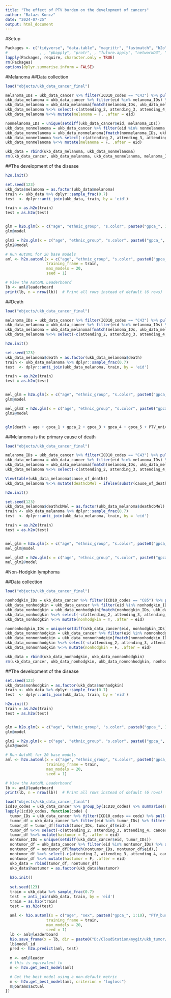 ```yaml
---
title: "The effect of PTV burden on the development of cancers"
author: "Balazs Koncz"
date: "2024-07-25"
output: html_document
---
```



#Setup

```r
Packages <- c("tidyverse", "data.table", "magrittr", "fastmatch", "h2o")
#              , , "pbapply", "protr", , "future.apply", "networkD3", "ggpubr", "RColorBrewer", "Rfast", , "Biostrings", "ComplexHeatmap", "ggrepel")
lapply(Packages, require, character.only = TRUE)
rm(Packages)
options(dplyr.summarise.inform = FALSE)
```

#Melanoma
##Data collection

```r
load("objects/ukb_data_cancer_final")

melanoma_IDs = ukb_data_cancer %>% filter(ICD10_codes == "C43") %>% pull(eid) %>% unique()
ukb_data_melanoma = ukb_data_cancer %>% filter(eid %in% melanoma_IDs) %>% filter(ICD10_codes == "C43") %>% arrange(diag_date)
ukb_data_melanoma = ukb_data_melanoma[fmatch(melanoma_IDs, ukb_data_melanoma$eid),]
ukb_data_melanoma %<>% select(-c(attending_2, attending_3, attending_4, cancer_type, number_of_MAF_1_percent, PTV_burden_of_MAF_1_percent, shet_burden_of_MAF_1_percent))
ukb_data_melanoma %<>% mutate(melanoma = T, .after = eid)

nonmelanoma_IDs = unique(setdiff(ukb_data_cancer$eid, melanoma_IDs))
ukb_data_nonmelanoma = ukb_data_cancer %>% filter(eid %in% nonmelanoma_IDs) %>% arrange(diag_date)
ukb_data_nonmelanoma = ukb_data_nonmelanoma[fmatch(nonmelanoma_IDs, ukb_data_nonmelanoma$eid),]
ukb_data_nonmelanoma %<>% select(-c(attending_2, attending_3, attending_4, cancer_type, number_of_MAF_1_percent, PTV_burden_of_MAF_1_percent, shet_burden_of_MAF_1_percent))
ukb_data_nonmelanoma %<>% mutate(melanoma = F, .after = eid)

ukb_data = rbind(ukb_data_melanoma, ukb_data_nonmelanoma)
rm(ukb_data_cancer, ukb_data_melanoma, ukb_data_nonmelanoma, melanoma_IDs, nonmelanoma_IDs)


```

##The development of the disease

```r
h2o.init()

set.seed(123)
ukb_data$melanoma = as.factor(ukb_data$melanoma)
train <- ukb_data %>% dplyr::sample_frac(0.7)
test  <- dplyr::anti_join(ukb_data, train, by = 'eid')

train = as.h2o(train)
test = as.h2o(test)


glm = h2o.glm(x = c("age", "ethnic_group", "s.color", paste0("gpca_", 1:10), "PTV_burden"), y = "melanoma", training_frame = train)
glm@model

glm2 = h2o.glm(x = c("age", "ethnic_group", "s.color", paste0("gpca_", 1:10), "PTV_universal_1"), y = "melanoma", training_frame = train)
glm2@model

# Run AutoML for 20 base models
aml <- h2o.automl(x = c("age", "ethnic_group", "s.color", paste0("gpca_", 1:10), "PTV_burden"), y = "melanoma",
                  training_frame = train,
                  max_models = 20,
                  seed = 1)

# View the AutoML Leaderboard
lb <- aml@leaderboard
print(lb, n = nrow(lb))  # Print all rows instead of default (6 rows)

```


##Death

```r
load("objects/ukb_data_cancer_final")

melanoma_IDs = ukb_data_cancer %>% filter(ICD10_codes == "C43") %>% pull(eid) %>% unique()
ukb_data_melanoma = ukb_data_cancer %>% filter(eid %in% melanoma_IDs) %>% filter(ICD10_codes == "C43") %>% arrange(diag_date)
ukb_data_melanoma = ukb_data_melanoma[fmatch(melanoma_IDs, ukb_data_melanoma$eid),]
ukb_data_melanoma %<>% select(-c(attending_2, attending_3, attending_4, cancer_type, number_of_MAF_1_percent, PTV_burden_of_MAF_1_percent, shet_burden_of_MAF_1_percent))

h2o.init()

set.seed(123)
ukb_data_melanoma$death = as.factor(ukb_data_melanoma$death)
train <- ukb_data_melanoma %>% dplyr::sample_frac(0.7)
test  <- dplyr::anti_join(ukb_data_melanoma, train, by = 'eid')

train = as.h2o(train)
test = as.h2o(test)


mel_glm = h2o.glm(x = c("age", "ethnic_group", "s.color", paste0("gpca_", 1:10), "PTV_burden"), y = "death", training_frame = train)
glm@model

mel_glm2 = h2o.glm(x = c("age", "ethnic_group", "s.color", paste0("gpca_", 1:10), "PTV_universal_1"), y = "death", training_frame = train)
glm2@model


glm(death ~ age + gpca_1 + gpca_2 + gpca_3 + gpca_4 + gpca_5 + PTV_universal_1, family = binomial(), data = ukb_data_melanoma)
```

##Melanoma is the primary cause of death

```r
load("objects/ukb_data_cancer_final")

melanoma_IDs = ukb_data_cancer %>% filter(ICD10_codes == "C43") %>% pull(eid) %>% unique()
ukb_data_melanoma = ukb_data_cancer %>% filter(eid %in% melanoma_IDs) %>% filter(ICD10_codes == "C43") %>% arrange(diag_date)
ukb_data_melanoma = ukb_data_melanoma[fmatch(melanoma_IDs, ukb_data_melanoma$eid),]
ukb_data_melanoma %<>% select(-c(attending_2, attending_3, attending_4, cancer_type, number_of_MAF_1_percent, PTV_burden_of_MAF_1_percent, shet_burden_of_MAF_1_percent))

View(table(ukb_data_melanoma$cause_of_death))
ukb_data_melanoma %<>% mutate(deathcbMel = ifelse(substr(cause_of_death,1,3) != "C43" | is.na(cause_of_death), "no", "yes"))

h2o.init()

set.seed(123)
ukb_data_melanoma$deathcbMel = as.factor(ukb_data_melanoma$deathcbMel)
train <- ukb_data_melanoma %>% dplyr::sample_frac(0.7)
test  <- dplyr::anti_join(ukb_data_melanoma, train, by = 'eid')

train = as.h2o(train)
test = as.h2o(test)


mel_glm = h2o.glm(x = c("age", "ethnic_group", "s.color", paste0("gpca_", 1:10), "PTV_burden"), y = "deathcbMel", training_frame = train)
mel_glm@model

mel_glm2 = h2o.glm(x = c("age", "ethnic_group", "s.color", paste0("gpca_", 1:10), "PTV_universal_1"), y = "deathcbMel", training_frame = train)
mel_glm2@model


```

#Non-Hodgkin lymphoma

##Data collection

```r
load("objects/ukb_data_cancer_final")

nonhodgkin_IDs = ukb_data_cancer %>% filter(ICD10_codes == "C85") %>% pull(eid) %>% unique()
ukb_data_nonhodgkin = ukb_data_cancer %>% filter(eid %in% nonhodgkin_IDs) %>% filter(ICD10_codes == "C85") %>% arrange(diag_date)
ukb_data_nonhodgkin = ukb_data_nonhodgkin[fmatch(nonhodgkin_IDs, ukb_data_nonhodgkin$eid),]
ukb_data_nonhodgkin %<>% select(-c(attending_2, attending_3, attending_4, cancer_type, number_of_MAF_1_percent, PTV_burden_of_MAF_1_percent, shet_burden_of_MAF_1_percent))
ukb_data_nonhodgkin %<>% mutate(nonhodgkin = T, .after = eid)

nonnonhodgkin_IDs = unique(setdiff(ukb_data_cancer$eid, nonhodgkin_IDs))
ukb_data_nonnonhodgkin = ukb_data_cancer %>% filter(eid %in% nonnonhodgkin_IDs) %>% arrange(diag_date)
ukb_data_nonnonhodgkin = ukb_data_nonnonhodgkin[fmatch(nonnonhodgkin_IDs, ukb_data_nonnonhodgkin$eid),]
ukb_data_nonnonhodgkin %<>% select(-c(attending_2, attending_3, attending_4, cancer_type, number_of_MAF_1_percent, PTV_burden_of_MAF_1_percent, shet_burden_of_MAF_1_percent))
ukb_data_nonnonhodgkin %<>% mutate(nonhodgkin = F, .after = eid)

ukb_data = rbind(ukb_data_nonhodgkin, ukb_data_nonnonhodgkin)
rm(ukb_data_cancer, ukb_data_nonhodgkin, ukb_data_nonnonhodgkin, nonhodgkin_IDs, nonnonhodgkin_IDs)


```

##The development of the disease

```r

set.seed(123)
ukb_data$nonhodgkin = as.factor(ukb_data$nonhodgkin)
train <- ukb_data %>% dplyr::sample_frac(0.7)
test  <- dplyr::anti_join(ukb_data, train, by = 'eid')

h2o.init()
train = as.h2o(train)
test = as.h2o(test)


glm = h2o.glm(x = c("age", "ethnic_group", "s.color", paste0("gpca_", 1:10), "PTV_burden"), y = "nonhodgkin", training_frame = train)
glm@model

glm2 = h2o.glm(x = c("age", "ethnic_group", "s.color", paste0("gpca_", 1:10), "PTV_universal_1"), y = "nonhodgkin", training_frame = train)
glm2@model

# Run AutoML for 20 base models
aml <- h2o.automl(x = c("age", "ethnic_group", "s.color", paste0("gpca_", 1:10), "PTV_universal_1"), y = "nonhodgkin",
                  training_frame = train,
                  max_models = 20,
                  seed = 1)

# View the AutoML Leaderboard
lb <- aml@leaderboard
print(lb, n = nrow(lb))  # Print all rows instead of default (6 rows)

```


```r
load("objects/ukb_data_cancer_final")
icd10_codes = ukb_data_cancer %>% group_by(ICD10_codes) %>% summarise(n = n()) %>% arrange(desc(n)) %>% filter(!is.na(ICD10_codes)) %>% slice(1:10) %>% pull(ICD10_codes)
lapply(icd10_codes, function(code) {
  tumor_IDs = ukb_data_cancer %>% filter(ICD10_codes == code) %>% pull(eid) %>% unique()
  tumor_df = ukb_data_cancer %>% filter(eid %in% tumor_IDs) %>% filter(ICD10_codes == code) %>% arrange(diag_date)
  tumor_df = tumor_df[fmatch(tumor_IDs, tumor_df$eid),]
  tumor_df %<>% select(-c(attending_2, attending_3, attending_4, cancer_type, number_of_MAF_1_percent, PTV_burden_of_MAF_1_percent, shet_burden_of_MAF_1_percent))
  tumor_df %<>% mutate(hastumor = T, .after = eid)
  nontumor_IDs = unique(setdiff(ukb_data_cancer$eid, tumor_IDs))
  nontumor_df = ukb_data_cancer %>% filter(eid %in% nontumor_IDs) %>% arrange(diag_date)
  nontumor_df = nontumor_df[fmatch(nontumor_IDs, nontumor_df$eid),]
  nontumor_df %<>% select(-c(attending_2, attending_3, attending_4, cancer_type, number_of_MAF_1_percent, PTV_burden_of_MAF_1_percent, shet_burden_of_MAF_1_percent))
  nontumor_df %<>% mutate(hastumor = F, .after = eid)
  ukb_data = rbind(tumor_df, nontumor_df)
  ukb_data$hastumor = as.factor(ukb_data$hastumor)
  
  h2o.init()
  
  set.seed(123)
  train = ukb_data %>% sample_frac(0.7)
  test  = anti_join(ukb_data, train, by = 'eid')
  train = as.h2o(train)
  test = as.h2o(test)
  
  aml <- h2o.automl(x = c("age", "sex", paste0("gpca_", 1:10), "PTV_burden"), y = "hastumor",
                  training_frame = train,
                  max_models = 20,
                  seed = 1)
  lb <- aml@leaderboard
  h2o.save_frame(x = lb, dir = paste0("D:/CloudStation/mygit/ukb_tumor/res/aml/aml_", code))
  lb$model_id
  pred <- h2o.predict(aml, test)
  
  m <- aml@leader
  # this is equivalent to
  m <- h2o.get_best_model(aml)

  # Get the best model using a non-default metric
  m <- h2o.get_best_model(aml, criterion = "logloss")
  m@params$actual
})








```



